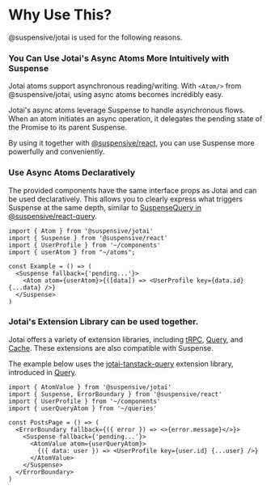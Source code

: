 
# Why Use This?

@suspensive/jotai is used for the following reasons.

<Steps>

### You Can Use Jotai's Async Atoms More Intuitively with Suspense

Jotai atoms support asynchronous reading/writing. With `<Atom/>` from @suspensive/jotai, using async atoms becomes incredibly easy.

Jotai's async atoms leverage Suspense to handle asynchronous flows. When an atom initiates an async operation, it delegates the pending state of the Promise to its parent Suspense.

By using it together with [@suspensive/react](https://suspensive.org/en/docs/react/motivation), you can use Suspense more powerfully and conveniently.

### Use Async Atoms Declaratively

The provided components have the same interface props as Jotai and can be used declaratively. This allows you to clearly express what triggers Suspense at the same depth, similar to [SuspenseQuery in @suspensive/react-query](https://suspensive.org/en/docs/react-query/SuspenseQuery).

```tsx
import { Atom } from '@suspensive/jotai'
import { Suspense } from '@suspensive/react'
import { UserProfile } from '~/components'
import { userAtom } from "~/atoms";

const Example = () => (
  <Suspense fallback={'pending...'}>
    <Atom atom={userAtom}>{([data]) => <UserProfile key={data.id} {...data} />}
  </Suspense>
)
```

### Jotai's Extension Library can be used together.

Jotai offers a variety of extension libraries, including [tRPC](https://jotai.org/docs/extensions/trpc), [Query](https://jotai.org/docs/extensions/query), and [Cache](https://jotai.org/docs/extensions/cache). These extensions are also compatible with Suspense.

The example below uses the [jotai-tanstack-query](https://github.com/jotaijs/jotai-tanstack-query) extension library, introduced in [Query](https://jotai.org/docs/extensions/query#suspense).

```tsx
import { AtomValue } from '@suspensive/jotai'
import { Suspense, ErrorBoundary } from '@suspensive/react'
import { UserProfile } from '~/components'
import { userQueryAtom } from '~/queries'

const PostsPage = () => (
  <ErrorBoundary fallback={({ error }) => <>{error.message}</>}>
    <Suspense fallback={'pending...'}>
      <AtomValue atom={userQueryAtom}>
        {({ data: user }) => <UserProfile key={user.id} {...user} />}
      </AtomValue>
    </Suspense>
  </ErrorBoundary>
)
```

</Steps>
